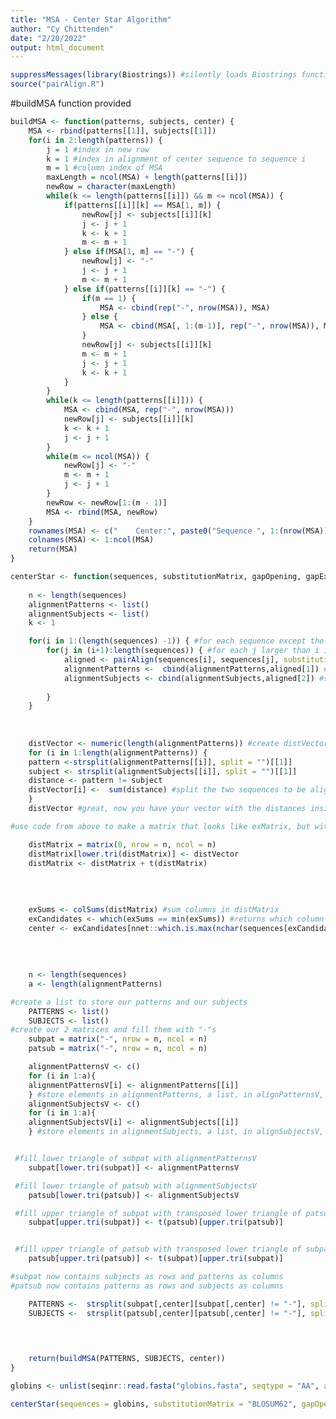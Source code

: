 ```yaml
---
title: "MSA - Center Star Algorithm"
author: "Cy Chittenden"
date: "2/20/2022"
output: html_document
---
```


```r
suppressMessages(library(Biostrings)) #silently loads Biostrings functions
source("pairAlign.R")

```

#buildMSA function provided
```r

buildMSA <- function(patterns, subjects, center) {
    MSA <- rbind(patterns[[1]], subjects[[1]])
    for(i in 2:length(patterns)) {
        j = 1 #index in new row
        k = 1 #index in alignment of center sequence to sequence i
        m = 1 #column index of MSA
        maxLength = ncol(MSA) + length(patterns[[i]])
        newRow = character(maxLength)
        while(k <= length(patterns[[i]]) && m <= ncol(MSA)) {
            if(patterns[[i]][k] == MSA[1, m]) {
                newRow[j] <- subjects[[i]][k]
                j <- j + 1
                k <- k + 1
                m <- m + 1
            } else if(MSA[1, m] == "-") {
                newRow[j] <- "-"
                j <- j + 1
                m <- m + 1
            } else if(patterns[[i]][k] == "-") {
                if(m == 1) {
                    MSA <- cbind(rep("-", nrow(MSA)), MSA)
                } else {
                    MSA <- cbind(MSA[, 1:(m-1)], rep("-", nrow(MSA)), MSA[, m:ncol(MSA)])
                }
                newRow[j] <- subjects[[i]][k]
                m <- m + 1
                j <- j + 1
                k <- k + 1
            }
        }
        while(k <= length(patterns[[i]])) {
            MSA <- cbind(MSA, rep("-", nrow(MSA)))
            newRow[j] <- subjects[[i]][k]
            k <- k + 1
            j <- j + 1
        }
        while(m <= ncol(MSA)) {
            newRow[j] <- "-"
            m <- m + 1
            j <- j + 1
        }
        newRow <- newRow[1:(m - 1)]
        MSA <- rbind(MSA, newRow)
    }
    rownames(MSA) <- c("    Center:", paste0("Sequence ", 1:(nrow(MSA)), ":")[-center])
    colnames(MSA) <- 1:ncol(MSA)
    return(MSA)
}
```



```r
centerStar <- function(sequences, substitutionMatrix, gapOpening, gapExtension) {
    
    n <- length(sequences)
    alignmentPatterns <- list()
    alignmentSubjects <- list()
    k <- 1

    for(i in 1:(length(sequences) -1)) { #for each sequence except the last one
        for(j in (i+1):length(sequences)) { #for each j larger than i in sequences
            aligned <- pairAlign(sequences[i], sequences[j], substitutionMatrix = substitutionMatrix, type = "global", gapOpening = gapOpening, gapExtension = gapExtension)#use pairAlign() here to find the pattern and subject
            alignmentPatterns <-  cbind(alignmentPatterns,aligned[1]) #store the alignment sequence of the first protein in alignmentPatterns
            alignmentSubjects <- cbind(alignmentSubjects,aligned[2]) #store the alignment sequence of the second protein in alignmentSubjects
       
        }
    }
    
    
    
    distVector <- numeric(length(alignmentPatterns)) #create distVector, a vector that's the length of alignmentPatterns
    for (i in 1:length(alignmentPatterns)) {
    pattern <-strsplit(alignmentPatterns[[i]], split = "")[[1]]
    subject <- strsplit(alignmentSubjects[[i]], split = "")[[1]]
    distance <- pattern != subject
    distVector[i] <-  sum(distance) #split the two sequences to be aligned into multiple strings of amino acid characters, and count the number of mismatches between them
    }
    distVector #great, now you have your vector with the distances inside it

#use code from above to make a matrix that looks like exMatrix, but with your distVector instead

    distMatrix = matrix(0, nrow = n, ncol = n)
    distMatrix[lower.tri(distMatrix)] <- distVector
    distMatrix <- distMatrix + t(distMatrix)
    
    
    
    
    exSums <- colSums(distMatrix) #sum columns in distMatrix
    exCandidates <- which(exSums == min(exSums)) #returns which column has the lowest colSums value
    center <- exCandidates[nnet::which.is.max(nchar(sequences[exCandidates]))]
    
    
    
    
    n <- length(sequences)
    a <- length(alignmentPatterns)

#create a list to store our patterns and our subjects
    PATTERNS <- list()
    SUBJECTS <- list()
#create our 2 matrices and fill them with "-"s
    subpat = matrix("-", nrow = n, ncol = n)
    patsub = matrix("-", nrow = n, ncol = n)

    alignmentPatternsV <- c()
    for (i in 1:a){
    alignmentPatternsV[i] <- alignmentPatterns[[i]]
    } #store elements in alignmentPatterns, a list, in alignPatternsV, a vector
    alignmentSubjectsV <- c()
    for (i in 1:a){
    alignmentSubjectsV[i] <- alignmentSubjects[[i]]
    } #store elements in alignmentSubjects, a list, in alignSubjectsV, a vector


 #fill lower triangle of subpat with alignmentPatternsV
    subpat[lower.tri(subpat)] <- alignmentPatternsV

 #fill lower triangle of patsub with alignmentSubjectsV
    patsub[lower.tri(patsub)] <- alignmentSubjectsV

 #fill upper triangle of subpat with transposed lower triangle of patsub
    subpat[upper.tri(subpat)] <- t(patsub)[upper.tri(patsub)]


 #fill upper triangle of patsub with transposed lower triangle of subpat
    patsub[upper.tri(patsub)] <- t(subpat)[upper.tri(subpat)]

#subpat now contains subjects as rows and patterns as columns
#patsub now contains patterns as rows and subjects as columns

    PATTERNS <-  strsplit(subpat[,center][subpat[,center] != "-"], split = "")#store patterns, split into single character strings, in PATTERNS
    SUBJECTS <-  strsplit(patsub[,center][patsub[,center] != "-"], split = "")#store subjects, split into single character strings, in SUBJECTS


    
    
    return(buildMSA(PATTERNS, SUBJECTS, center))
}

globins <- unlist(seqinr::read.fasta("globins.fasta", seqtype = "AA", as.string = T))

centerStar(sequences = globins, substitutionMatrix = "BLOSUM62", gapOpening = -10, gapExtension = -2)
```